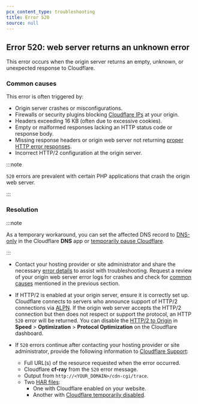 ```yaml
---
pcx_content_type: troubleshooting
title: Error 520
source: null
---
```


## Error 520: web server returns an unknown error

This error occurs when the origin server returns an empty, unknown, or unexpected response to Cloudflare.

### Common causes

This error is often triggered by:

- Origin server crashes or misconfigurations.
- Firewalls or security plugins blocking [Cloudflare IPs](https://www.cloudflare.com/ips) at your origin.
- Headers exceeding 16 KB (often due to excessive cookies).
- Empty or malformed responses lacking an HTTP status code or response body.
- Missing response headers or origin web server not returning [proper HTTP error responses](https://www.iana.org/assignments/http-status-codes/http-status-codes.xhtml).
- Incorrect HTTP/2 configuration at the origin server.

:::note

`520` errors are prevalent with certain PHP applications that crash the origin web server.

:::

### Resolution

:::note

As a temporary workaround, you can set the affected DNS record to [DNS-only](/dns/proxy-status/) in the Cloudflare **DNS** app or [temporarily pause Cloudflare](/fundamentals/setup/manage-domains/pause-cloudflare/).

:::

- Contact your hosting provider or site administrator and share the necessary [error details](/support/troubleshooting/http-status-codes/cloudflare-5xx-errors/#required-error-details-for-hosting-provider) to assist with troubleshooting. Request a review of your origin web server error logs for crashes and check for [common causes](/support/troubleshooting/http-status-codes/cloudflare-5xx-errors/error-520/#common-causes) mentioned in the previous section.

- If HTTP/2 is enabled at your origin server, ensure it is correctly set up. Cloudflare connects to servers who announce support of HTTP/2 connections via [ALPN](https://blog.cloudflare.com/introducing-http2). If the origin web server accepts the HTTP/2 connection but then does not respect or support the protocol, an HTTP `520` error will be returned. You can disable the [HTTP/2 to Origin](/speed/optimization/protocol/http2-to-origin/#disable-http2-to-origin) in **Speed** > **Optimization** > **Protocol Optimization** on the Cloudflare dashboard.

- If `520` errors continue after contacting your hosting provider or site administrator, provide the following information to [Cloudflare Support](/support/contacting-cloudflare-support/):

  - Full URL(s) of the resource requested when the error occurred.
  - Cloudflare **cf-ray** from the `520` error message.
  - Output from `http://<YOUR_DOMAIN>/cdn-cgi/trace`.
  - Two [HAR files](/support/troubleshooting/general-troubleshooting/gathering-information-for-troubleshooting-sites/#generate-a-har-file):
    - One with Cloudflare enabled on your website.
    - Another with [Cloudflare temporarily disabled](/fundamentals/setup/manage-domains/pause-cloudflare/).
